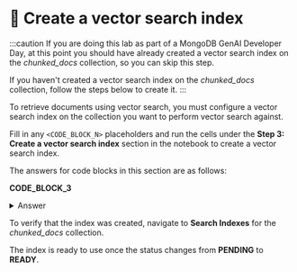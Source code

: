 # 👐 Create a vector search index

:::caution
If you are doing this lab as part of a MongoDB GenAI Developer Day, at this point you should have already created a vector search index on the _chunked_docs_ collection, so you can skip this step.

If you haven't created a vector search index on the _chunked_docs_ collection, follow the steps below to create it.
:::

To retrieve documents using vector search, you must configure a vector search index on the collection you want to perform vector search against.

Fill in any `<CODE_BLOCK_N>` placeholders and run the cells under the **Step 3: Create a vector search index** section in the notebook to create a vector search index.

The answers for code blocks in this section are as follows:

**CODE_BLOCK_3**

<details>
<summary>Answer</summary>
<div>
```python
vs_collection.create_search_index(model=model)
```
</div>
</details>

To verify that the index was created, navigate to **Search Indexes** for the _chunked_docs_ collection.

<Screenshot url="https://cloud.mongodb.com" src="img/screenshots/40-agent-tools/3-create-vector-search-index/1-nav-search-indexes.png" alt="Navigate to search indexes" />

The index is ready to use once the status changes from **PENDING** to **READY**.

<Screenshot url="https://cloud.mongodb.com" src="img/screenshots/40-agent-tools/3-create-vector-search-index/2-index-ready.png" alt="Index ready to use" />